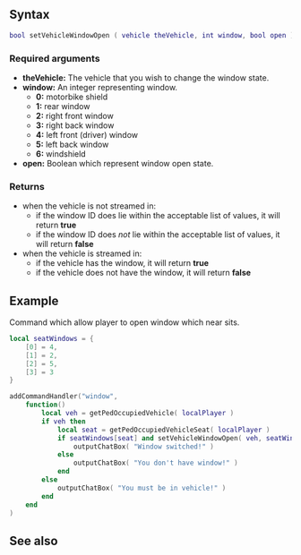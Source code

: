 
{{Client function}}
{{New feature/item|3.0160|1.6|7405|This function sets the vehicle window state.}}

== Syntax ==
<syntaxhighlight lang="lua">
bool setVehicleWindowOpen ( vehicle theVehicle, int window, bool open )
</syntaxhighlight>

=== Required arguments ===
* '''theVehicle:''' The vehicle that you wish to change the window state.
* '''window:''' An integer representing window.
** '''0:''' motorbike shield
** '''1:''' rear window
** '''2:''' right front window
** '''3:''' right back window
** '''4:''' left front (driver) window
** '''5:''' left back window
** '''6:''' windshield
* '''open:''' Boolean which represent window open state.

=== Returns ===
* when the vehicle is not streamed in:
** if the window ID does lie within the acceptable list of values, it will return '''true'''
** if the window ID does ''not'' lie within the acceptable list of values, it will return '''false'''
* when the vehicle is streamed in:
** if the vehicle has the window, it will return '''true'''
** if the vehicle does not have the window, it will return '''false'''

== Example ==
Command which allow player to open window which near sits.
<syntaxhighlight lang="lua">
local seatWindows = {
	[0] = 4,
	[1] = 2,
	[2] = 5,
	[3] = 3
}

addCommandHandler("window",
	function()
		local veh = getPedOccupiedVehicle( localPlayer )
		if veh then
			local seat = getPedOccupiedVehicleSeat( localPlayer )
			if seatWindows[seat] and setVehicleWindowOpen( veh, seatWindows[seat], not isVehicleWindowOpen( veh, seatWindows[seat] ) ) then
				outputChatBox( "Window switched!" )
			else
				outputChatBox( "You don't have window!" )
			end
		else
			outputChatBox( "You must be in vehicle!" )
		end
	end
)
</syntaxhighlight>

== See also ==
{{Client vehicle functions}}